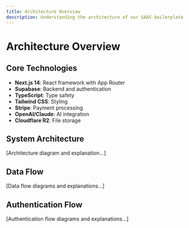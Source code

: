 ```yaml
---
title: Architecture Overview
description: Understanding the architecture of our SAAS boilerplate
---
```


# Architecture Overview

## Core Technologies

- **Next.js 14**: React framework with App Router
- **Supabase**: Backend and authentication
- **TypeScript**: Type safety
- **Tailwind CSS**: Styling
- **Stripe**: Payment processing
- **OpenAI/Claude**: AI integration
- **Cloudflare R2**: File storage

## System Architecture

[Architecture diagram and explanation...]

## Data Flow

[Data flow diagrams and explanations...]

## Authentication Flow

[Authentication flow diagrams and explanations...] 